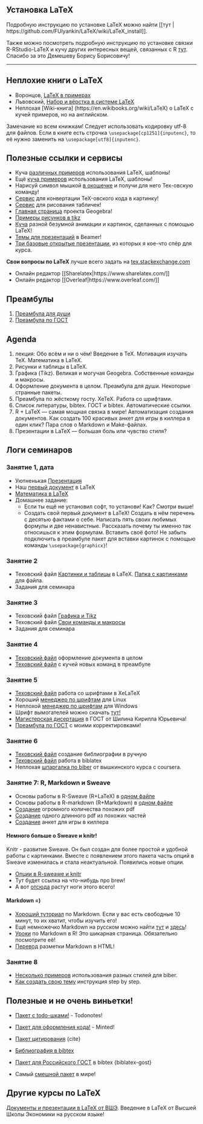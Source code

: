 Установка LaTeX
---------------

Подробную инструкцию по установке LaTeX можно найти [[тут | https://github.com/FUlyankin/LaTeX/wiki/LaTeX_install]].

Также можно посмотреть подробную инструкцию по установке связки R-RStudio-LaTeX и кучу других интересных вещей, связанных с R [тут](https://github.com/bdemeshev/em301/wiki/R). Спасибо за это Демешеву Борису Борисовичу!

-----

Неплохие книги о LaTeX
---------------

* Воронцов, [LaTeX в примерах](http://www.ccas.ru/voron/download/voron05latex.pdf)
* Львовский, [Набор и вёрстка в системе LaTeX](http://www.mccme.ru/free-books/llang/newllang.pdf)
* Неплохая [Wiki-книга] (https://en.wikibooks.org/wiki/LaTeX) о LaTeX c кучей примеров, но на английском. 

Замечание ко всем книжкам! Следует использовать кодировку utf-8 для файлов. Если в книге есть строчка `\usepackage[cp1251]{inputenc}`, то её нужно заменить на `\usepackage[utf8]{inputenc}`.


Полезные ссылки и сервисы
---------------

*  Куча [различных примеров](http://www.latextemplates.com/) использования LaTeX, шаблоны!
*  Ещё [куча примеров](https://www.overleaf.com/latex/templates) использования LaTeX, шаблоны!
*  Нарисуй символ мышкой [в окошечке](http://detexify.kirelabs.org/classify.html) и получи для него Tex-овскую команду!
*  [Сервис](http://latex2png.com/) для конвертации TeX-овского кода в картинку!
*  [Сервис](http://www.tablesgenerator.com/latex_tables) для рисования табличек!
*  [Главная страница](https://www.geogebra.org/cms/ru/) проекта Geogebra!
*  [Примеры рисунков в tikz](http://www.texample.net/tikz/)                
*  [Куча](http://tex.stackexchange.com/questions/158668/nice-scientific-pictures-show-off) разной безумной анимации и картинок, сделанных с помощью LaTeX!
*  [Темы для презентаций](https://www.hartwork.org/beamer-theme-matrix/) в Beamer!
*  [Три базовые открытые презентации](https://www.overleaf.com/latex/learn/free-online-introduction-to-latex-part-1#.V_o9Bh8xDqN), из которых я кое-что спёр для курса. 


**Свои вопросы по LaTeX** лучше всего задать на [tex.stackexchange.com](http://tex.stackexchange.com/)

* Онлайн редактор [[Sharelatex|https://www.sharelatex.com/]]
* Онлайн редактор [[Overleaf|https://www.overleaf.com/]]




## Преамбулы

 1. [Преамбула для души](https://github.com/FUlyankin/LaTeX/raw/master/sem_4/for_soul.tex) 
 2. [Преамбула по ГОСТ]( )
 

## Agenda

 1. лекция:  Обо всём и ни о чём! Введение в TeX. Мотивация изучать TeX. Математика в LaTeX.
 2. Рисунки и таблицы в LaTeX.
 3. Графика (Tikz). Великая и могучая Geogebra. Собственные команды и макросы.
 4. Оформление документа в целом. Преамбула для души. Некоторые странные пакеты.
 5. Преамбула по жёсткому госту. XeTeX. Работа со шрифтами. 
 6. Список литературы, bibtex. ГОСТ и bibtex. Автоматические ссылки.
 7. R + LaTeX --- самая мощная связка в мире! Автоматизация создания документов. Как создать 100 красивых анкет для игры в киллера в один клик? Пара слов о Markdown и Make-файлах.
 8. Презентации в LaTeX --- большая боль или чувство стиля?  


## Логи семинаров

### Занятие 1, дата
* Уютненькая [Презентация](https://github.com/FUlyankin/LaTeX/raw/master/sem_1/presa.pdf )
* Наш [первый документ](https://github.com/FUlyankin/LaTeX/raw/master/sem_1/Our%20first%20LaTeX%20doc.tex) в LaTeX 
* [Математика в LaTeX](https://github.com/FUlyankin/LaTeX/raw/master/sem_1/%D0%BC%D0%B0%D1%82%D0%B5%D0%BC%D0%B0%D1%82%D0%B8%D0%BA%D0%B0%20%D0%B2%20LaTeX.tex) 
* Домашнее задание:
  * Если ты ещё не установил софт, то установи! Как? Смотри выше!
  * Создать свой первый документ в LaTeX! Создать в нём перечень с десятью фактами о себе. Написать пять своих  любимых формулы и две ненавистные. Рассказать почему ты именно так относишься к этим формулам. Вставить своё фото! Не забыть подключить в преамбуле пакет для вставки картинок с помощью команды `\usepackage{graphicx}`!

### Занятие 2 
* Теховский файл [Картинки и таблицы](https://github.com/FUlyankin/LaTeX/raw/master/sem_2/%D0%9A%D0%B0%D1%80%D1%82%D0%B8%D0%BD%D0%BA%D0%B8%20%D0%B8%20%D1%82%D0%B0%D0%B1%D0%BB%D0%B8%D1%86%D1%8B.tex) в LaTeX. [Папка с картинками](https://github.com/FUlyankin/LaTeX/raw/master/sem_2/images.zip) для файла.
* Задания для семинара 

### Занятие 3
* Теховский файл [Графика и Tikz](https://github.com/FUlyankin/LaTeX/raw/master/sem_3/%D0%B3%D1%80%D0%B0%D1%84%D0%B8%D0%BA%D0%B0%20%D0%B2%20LaTeX.tex)
* Теховский файл [Свои команды и макросы](https://github.com/FUlyankin/LaTeX/raw/master/sem_3/%D0%BC%D0%B0%D0%BA%D1%80%D0%BE%D1%81%D1%8B%20%D0%B8%20%D1%81%D1%87%D1%91%D1%82%D1%87%D0%B8%D0%BA%D0%B8.tex)
* Задания для семинара

### Занятие 4
* [Теховский файл](https://github.com/FUlyankin/LaTeX/raw/master/sem_4/all.tex) оформление документа в целом
* [Теховский файл](https://github.com/FUlyankin/LaTeX/raw/master/sem_4/kolont.tex) с кучей новых команд в преамбуле

### Занятие 5
* [Теховский файл](https://github.com/FUlyankin/LaTeX/raw/master/sem_5/xetex.tex) работа со шрифтами в XeLaTeX
* Хороший [менеджер по шрифтам](https://apps.ubuntu.com/cat/applications/precise/font-manager/) для Linux
* Неплохой [менеджер по шрифтам](http://www.proximasoftware.com/fontexpert/) для Windows
* Шрифт вымогателей можно скачать [тут!](http://www.dafont.com/phorssa.font)
* [Магистерская дисертация](https://github.com/FUlyankin/LaTeX/raw/master/sem_5/KShilin_gost.zip) в ГОСТ от Шилина Кирилла Юрьевича!
* [Преамбула по ГОСТ]( ) с моими корректировками!


### Занятие 6
* [Теховский файл](https://github.com/FUlyankin/LaTeX/raw/master/sem_6/my_bibliograthy.tex) создание библиографии в ручную
* [Теховский файл](https://github.com/FUlyankin/LaTeX/raw/master/sem_6/biblatex.zip) работа в biblatex
* Неплохая [шпаргалка по biber](https://github.com/FUlyankin/LaTeX/blob/master/sem_6/HSE.pdf) от вышкинского курса с coursera.


### Занятие 7: R, Markdown и Sweave
* Основы работы в R-Sweave (R+LaTeX) в [одном файле](https://github.com/FUlyankin/LaTeX/raw/master/sem_7/R%2BLaTeX.Rnw )
* Основы работы в R-markdown (R+Markdown) в [одном файле]( https://github.com/FUlyankin/LaTeX/raw/master/sem_7/R%20%2B%20Markdown%20.Rmd)
* [Создание](https://github.com/FUlyankin/LaTeX/raw/master/sem_7/many_pdf.zip) огромного количества похожих pdf
* [Создание](https://github.com/FUlyankin/LaTeX/raw/master/sem_7/longpfd.zip) одного длинного pdf из похожих частей
* [Создание](https://github.com/FUlyankin/LaTeX/raw/master/sem_7/Killer_game.zip) анкет для игры в киллера

#### Немного больше о Sweave и knitr! 
Knitr - развитие Sweave. Он был создан для более простой и удобной работы с картинками. Вместе с появлением этого пакета часть опций в Sweave изменилась и стала неактуальной. Появились новые опции.

* [Опции в R-sweawe и knitr](http://yihui.name/knitr/options/)
* Тут будет ссылка на что-нибудь про brew! 
* А вот [отсюда](https://botthoughts.wordpress.com/2012/05/17/generating-reports-for-different-data-sets-using-brew-and-knitr/) растут ноги этого всего!

#### Markdown =)

* [Хороший туториал](http://www.markdowntutorial.com/) по Markdown. Если у вас есть свободные 10 минут, то их хватит, чтобы изучить его!
* Ещё немножечко Markdown на русском можно найти [тут](http://opp.psy.msu.ru/help.php?file=markdown.html) и [здесь](http://opp.psy.msu.ru/help.php?file=advanced_markdown.html)!
* [Уроки](http://rmarkdown.rstudio.com/) по Markdown в R! Это шикарная страница. Обязательно посмотрите её!
* [Перевод](http://spec.commonmark.org/dingus/) разметки Markdown в HTML!

### Занятие 8
* [Несколько примеров](https://ru.sharelatex.com/learn/Biblatex_bibliography_styles) использования разных стилей для biber.
* [Как создать свою тему](http://hamaluik.com/posts/better-beamer-themes/) инструкция step by step.


Полезные и не очень виньетки!
-----------------------
* [Пакет с todo-шками!](http://ctan.altspu.ru/macros/latex/contrib/todonotes/todonotes.pdf) - Todonotes!
* [Пакет для оформления кода!](http://mirror.macomnet.net/pub/CTAN/macros/latex/contrib/minted/minted.pdf) - Minted!

* [Пакет цитирования](https://www.ctan.org/pkg/cite)   {cite} 
* [Библиография в bibtex](http://www.ctan.org/pkg/biblatex)
* [Пакет для Российского ГОСТ](http://www.ctan.org/pkg/biblatex-gost) в bibtex  {biblatex-gost}

* Самый [смешной пакет](https://www.ctan.org/pkg/indentfirst) в мире! 


Другие курсы по LaTeX
-------------

[Документы и презентации в LaTeX от ВШЭ](https://www.coursera.org/learn/latex/home/welcome). Введение в LaTeX от Высшей Школы Экономики на русском языке!






